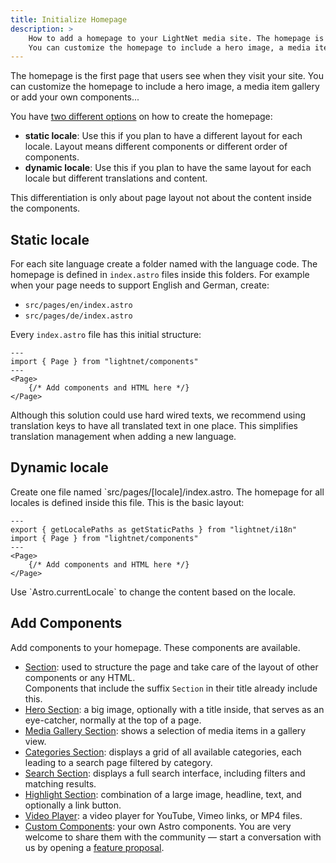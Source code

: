 ```yaml
---
title: Initialize Homepage
description: >
    How to add a homepage to your LightNet media site. The homepage is the first page that users see when they visit your site. 
    You can customize the homepage to include a hero image, a media item gallery or add your own components...
---
```




The homepage is the first page that users see when they visit your site. You can customize the homepage
to include a hero image, a media item gallery or add your own components...

You have [two different options](/build/pages/fundamentals/#defining-routes-with-the-pages-folder) on how to create the homepage:

- **static locale**: Use this if you plan to have a different layout for each locale. Layout means different components or 
    different order of components.
- **dynamic locale**: Use this if you plan to have the same layout for each locale but different translations and content.

This differentiation is only about page layout not about the content inside the components. 

## Static locale

For each site language create a folder named with the language code.
The homepage is defined in `index.astro` files inside this folders.
For example when your page needs to support English and German, create:

- `src/pages/en/index.astro`
- `src/pages/de/index.astro`

Every `index.astro` file has this initial structure:

```astro title="src/pages/en/index.astro"
---
import { Page } from "lightnet/components"
---
<Page>
    {/* Add components and HTML here */}
</Page>
```

<Aside type="tip">
Although this solution could use hard wired texts, we recommend using translation keys
to have all translated text in one place. This simplifies translation management when adding a new language.
</Aside>


## Dynamic locale

Create one file named `src/pages/[locale]/index.astro. The homepage for all locales is 
defined inside this file.
This is the basic layout:

```astro title="src/pages/[locale]/index.astro"
---
export { getLocalePaths as getStaticPaths } from "lightnet/i18n"
import { Page } from "lightnet/components"
---
<Page>
    {/* Add components and HTML here */}
</Page>
```

<Aside type="tip">
Use `Astro.currentLocale` to change the content based on the locale.
</Aside>


## Add Components

Add components to your homepage. These components are available.

- [Section](/build/pages/section): used to structure the page and take care of the layout of other components or any HTML.  
  Components that include the suffix `Section` in their title already include this.
- [Hero Section](/build/pages/hero-section): a big image, optionally with a title inside, that serves as an eye-catcher, normally at the top of a page.
- [Media Gallery Section](/build/pages/media-gallery-section): shows a selection of media items in a gallery view.
- [Categories Section](/build/pages/categories-section): displays a grid of all available categories, each leading to a search page filtered by category.
- [Search Section](/build/pages/search-section): displays a full search interface, including filters and matching results.
- [Highlight Section](/build/pages/highlight-section): combination of a large image, headline, text, and optionally a link button.
- [Video Player](/build/pages/video-player): a video player for YouTube, Vimeo links, or MP4 files.
- [Custom Components](/build/pages/custom-components): your own Astro components. You are very welcome to share them with the community — 
start a conversation with us by opening a [feature proposal](https://github.com/LightNetDev/LightNet/issues/new?template=---02-feature-proposal.yml).

